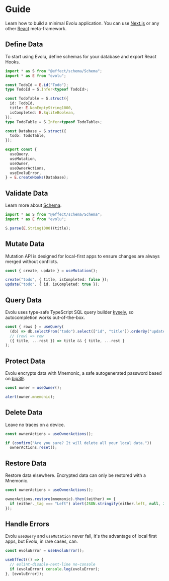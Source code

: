 # Guide

Learn how to build a minimal Evolu application. You can use [Next.js](https://nextjs.org/) or any
other [React](https://reactjs.org/) meta-framework.

## Define Data

To start using Evolu, define schemas for your database and export React Hooks.

```ts
import * as S from "@effect/schema/Schema";
import * as E from "evolu";

const TodoId = E.id("Todo");
type TodoId = S.Infer<typeof TodoId>;

const TodoTable = S.struct({
  id: TodoId,
  title: E.NonEmptyString1000,
  isCompleted: E.SqliteBoolean,
});
type TodoTable = S.Infer<typeof TodoTable>;

const Database = S.struct({
  todo: TodoTable,
});

export const {
  useQuery,
  useMutation,
  useOwner,
  useOwnerActions,
  useEvoluError,
} = E.createHooks(Database);
```

## Validate Data

Learn more about [Schema](https://github.com/effect-ts/schema).

```ts
import * as S from "@effect/schema/Schema";
import * as E from "evolu";

S.parse(E.String1000)(title);
```

## Mutate Data

Mutation API is designed for local-first apps to ensure changes are always merged without conflicts.

```ts
const { create, update } = useMutation();

create("todo", { title, isCompleted: false });
update("todo", { id, isCompleted: true });
```

## Query Data

Evolu uses type-safe TypeScript SQL query builder [kysely](https://github.com/koskimas/kysely), so autocompletion works out-of-the-box.

```ts
const { rows } = useQuery(
  (db) => db.selectFrom("todo").select(["id", "title"]).orderBy("updatedAt"),
  // (row) => row
  ({ title, ...rest }) => title && { title, ...rest }
);
```

## Protect Data

Evolu encrypts data with Mnemonic, a safe autogenerated password based on [bip39](https://github.com/bitcoin/bips/blob/master/bip-0039.mediawiki).

```ts
const owner = useOwner();

alert(owner.mnemonic);
```

## Delete Data

Leave no traces on a device.

```ts
const ownerActions = useOwnerActions();

if (confirm("Are you sure? It will delete all your local data."))
  ownerActions.reset();
```

## Restore Data

Restore data elsewhere. Encrypted data can only be restored with a Mnemonic.

```ts
const ownerActions = useOwnerActions();

ownerActions.restore(mnemonic).then((either) => {
  if (either._tag === "Left") alert(JSON.stringify(either.left, null, 2));
});
```

## Handle Errors

Evolu `useQuery` and `useMutation` never fail, it's the advantage of local first apps, but Evolu, in rare cases, can.

```ts
const evoluError = useEvoluError();

useEffect(() => {
  // eslint-disable-next-line no-console
  if (evoluError) console.log(evoluError);
}, [evoluError]);
```
